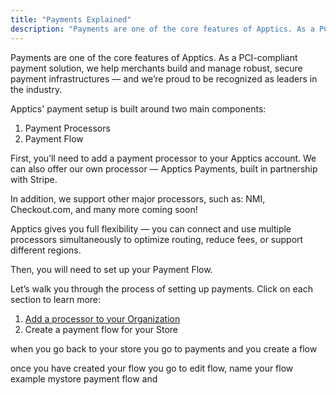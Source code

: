 ```yaml
---
title: "Payments Explained"
description: "Payments are one of the core features of Apptics. As a PCI-compliant payment solution, we help merchants build and manage robust, secure payment infrastructure"
---
```



Payments are one of the core features of Apptics. As a PCI-compliant payment solution, we help merchants build and manage robust, secure payment infrastructures — and we’re proud to be recognized as leaders in the industry.

Apptics' payment setup is built around two main components:

1. Payment Processors
2. Payment Flow

First, you’ll need to add a payment processor to your Apptics account. We can also offer our own processor — Apptics Payments, built in partnership with Stripe.

In addition, we support other major processors, such as: NMI, Checkout.com, and many more coming soon!

Apptics gives you full flexibility — you can connect and use multiple processors simultaneously to optimize routing, reduce fees, or support different regions.

Then, you will need to set up your Payment Flow.

Let’s walk you through the process of setting up payments. Click on each section to learn more:

1. [Add a processor to your Organization](/knowledge-center/adding20processors20to20your20organization20273bc8e2991b80659a9ced419c789acd)
2. Create a payment flow for your Store

when you go back to your store you go to payments and you create a flow

once you have created your flow you go to edit flow, name your flow example mystore payment flow and